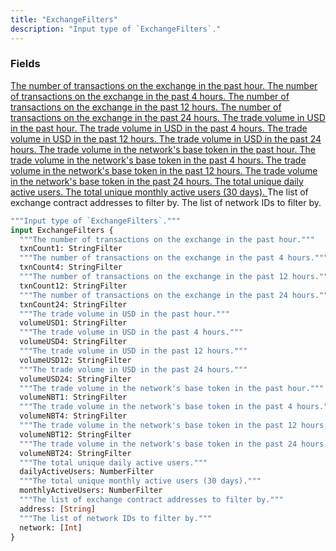 ```yaml
---
title: "ExchangeFilters"
description: "Input type of `ExchangeFilters`."
---
```


### Fields

<a href="/api-reference/types/stringfilter">
  <ResponseField name="txnCount1" type="StringFilter">
    The number of transactions on the exchange in the past hour.
  </ResponseField>
</a>

<a href="/api-reference/types/stringfilter">
  <ResponseField name="txnCount4" type="StringFilter">
    The number of transactions on the exchange in the past 4 hours.
  </ResponseField>
</a>

<a href="/api-reference/types/stringfilter">
  <ResponseField name="txnCount12" type="StringFilter">
    The number of transactions on the exchange in the past 12 hours.
  </ResponseField>
</a>

<a href="/api-reference/types/stringfilter">
  <ResponseField name="txnCount24" type="StringFilter">
    The number of transactions on the exchange in the past 24 hours.
  </ResponseField>
</a>

<a href="/api-reference/types/stringfilter">
  <ResponseField name="volumeUSD1" type="StringFilter">
    The trade volume in USD in the past hour.
  </ResponseField>
</a>

<a href="/api-reference/types/stringfilter">
  <ResponseField name="volumeUSD4" type="StringFilter">
    The trade volume in USD in the past 4 hours.
  </ResponseField>
</a>

<a href="/api-reference/types/stringfilter">
  <ResponseField name="volumeUSD12" type="StringFilter">
    The trade volume in USD in the past 12 hours.
  </ResponseField>
</a>

<a href="/api-reference/types/stringfilter">
  <ResponseField name="volumeUSD24" type="StringFilter">
    The trade volume in USD in the past 24 hours.
  </ResponseField>
</a>

<a href="/api-reference/types/stringfilter">
  <ResponseField name="volumeNBT1" type="StringFilter">
    The trade volume in the network's base token in the past hour.
  </ResponseField>
</a>

<a href="/api-reference/types/stringfilter">
  <ResponseField name="volumeNBT4" type="StringFilter">
    The trade volume in the network's base token in the past 4 hours.
  </ResponseField>
</a>

<a href="/api-reference/types/stringfilter">
  <ResponseField name="volumeNBT12" type="StringFilter">
    The trade volume in the network's base token in the past 12 hours.
  </ResponseField>
</a>

<a href="/api-reference/types/stringfilter">
  <ResponseField name="volumeNBT24" type="StringFilter">
    The trade volume in the network's base token in the past 24 hours.
  </ResponseField>
</a>

<a href="/api-reference/types/numberfilter">
  <ResponseField name="dailyActiveUsers" type="NumberFilter">
    The total unique daily active users.
  </ResponseField>
</a>

<a href="/api-reference/types/numberfilter">
  <ResponseField name="monthlyActiveUsers" type="NumberFilter">
    The total unique monthly active users (30 days).
  </ResponseField>
</a>

<ResponseField name="address" type="[String]">
  The list of exchange contract addresses to filter by.
</ResponseField>

<ResponseField name="network" type="[Int]">
  The list of network IDs to filter by.
</ResponseField>


```graphql ExchangeFilters
"""Input type of `ExchangeFilters`."""
input ExchangeFilters {
  """The number of transactions on the exchange in the past hour."""
  txnCount1: StringFilter
  """The number of transactions on the exchange in the past 4 hours."""
  txnCount4: StringFilter
  """The number of transactions on the exchange in the past 12 hours."""
  txnCount12: StringFilter
  """The number of transactions on the exchange in the past 24 hours."""
  txnCount24: StringFilter
  """The trade volume in USD in the past hour."""
  volumeUSD1: StringFilter
  """The trade volume in USD in the past 4 hours."""
  volumeUSD4: StringFilter
  """The trade volume in USD in the past 12 hours."""
  volumeUSD12: StringFilter
  """The trade volume in USD in the past 24 hours."""
  volumeUSD24: StringFilter
  """The trade volume in the network's base token in the past hour."""
  volumeNBT1: StringFilter
  """The trade volume in the network's base token in the past 4 hours."""
  volumeNBT4: StringFilter
  """The trade volume in the network's base token in the past 12 hours."""
  volumeNBT12: StringFilter
  """The trade volume in the network's base token in the past 24 hours."""
  volumeNBT24: StringFilter
  """The total unique daily active users."""
  dailyActiveUsers: NumberFilter
  """The total unique monthly active users (30 days)."""
  monthlyActiveUsers: NumberFilter
  """The list of exchange contract addresses to filter by."""
  address: [String]
  """The list of network IDs to filter by."""
  network: [Int]
}
```
